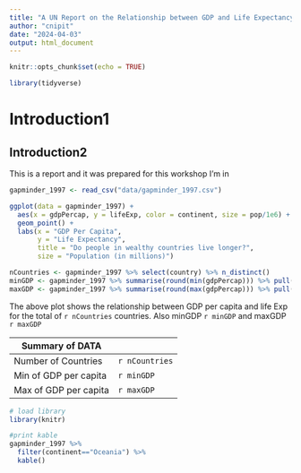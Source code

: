 ```yaml
---
title: "A UN Report on the Relationship between GDP and Life Expectancy"
author: "cnipit"
date: "2024-04-03"
output: html_document
---
```


```r
knitr::opts_chunk$set(echo = TRUE)
```

```r
library(tidyverse)
```
# Introduction1
## Introduction2

This is a report and it was prepared for this workshop I'm in

```r
gapminder_1997 <- read_csv("data/gapminder_1997.csv")
```
```r
ggplot(data = gapminder_1997) +
  aes(x = gdpPercap, y = lifeExp, color = continent, size = pop/1e6) +
  geom_point() +
  labs(x = "GDP Per Capita", 
       y = "Life Expectancy", 
       title = "Do people in wealthy countries live longer?",
       size = "Population (in millions)")
```
```r
nCountries <- gapminder_1997 %>% select(country) %>% n_distinct()
minGDP <- gapminder_1997 %>% summarise(round(min(gdpPercap))) %>% pull()
maxGDP <- gapminder_1997 %>% summarise(round(max(gdpPercap))) %>% pull()
```

The above plot shows the relationship between GDP per capita and life Exp for the total of `r nCountries` countries. Also minGDP `r minGDP` and maxGDP `r maxGDP`

|Summary of DATA|
|-------|-------|
|Number of Countries|`r nCountries`|
|Min of GDP per capita|`r minGDP`|
|Max of GDP per capita|`r maxGDP`|

```r
# load library
library(knitr)

#print kable
gapminder_1997 %>%
  filter(continent=="Oceania") %>% 
  kable()
```


